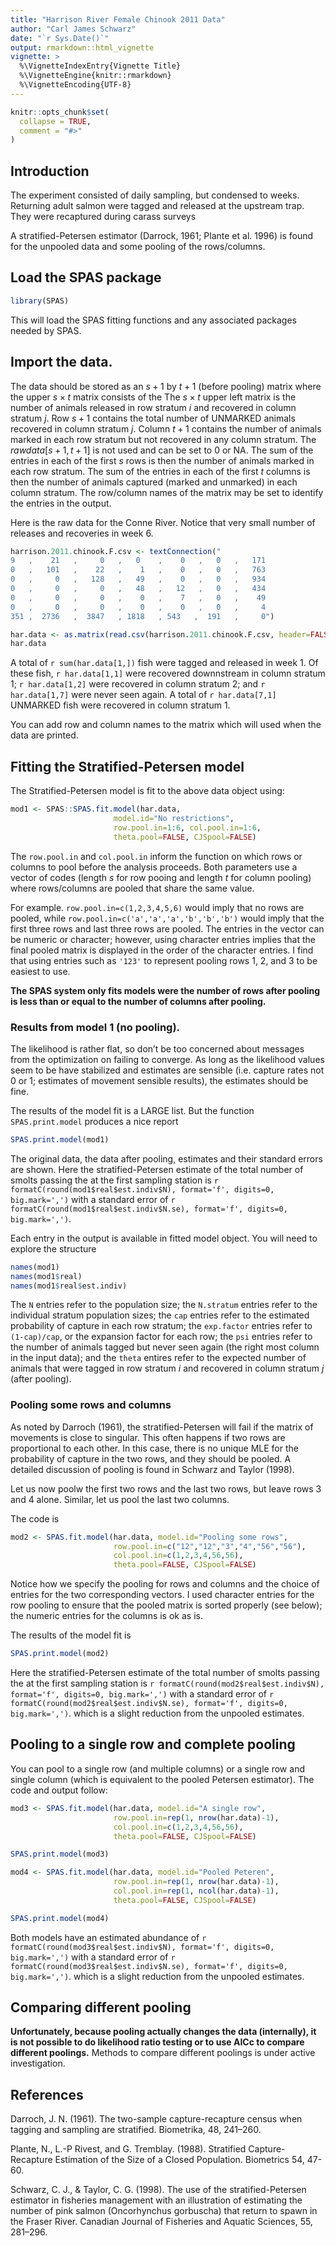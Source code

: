 ```yaml
---
title: "Harrison River Female Chinook 2011 Data"
author: "Carl James Schwarz"
date: "`r Sys.Date()`"
output: rmarkdown::html_vignette
vignette: >
  %\VignetteIndexEntry{Vignette Title}
  %\VignetteEngine{knitr::rmarkdown}
  %\VignetteEncoding{UTF-8}
---
```


```r
knitr::opts_chunk$set(
  collapse = TRUE,
  comment = "#>"
)
```

## Introduction
The experiment consisted of daily sampling, but condensed to weeks.
Returning adult salmon were tagged and released at the upstream trap. They were recaptured
during carass surveys

A stratified-Petersen estimator (Darrock, 1961; Plante et al. 1996) is found for the unpooled data and some pooling of the rows/columns.

## Load the SPAS package
```r
library(SPAS)
```
This will load the SPAS fitting functions and any associated packages needed by SPAS.

## Import the data.
The data  should be stored as an $s+1$ by $t+1$ (before pooling) matrix where the upper $s \times t$ matrix consists of the 
The $s \times t$ upper left matrix is the number of animals released in row stratum $i$ and recovered in
column stratum $j$. 
Row $s+1$ contains the total number of UNMARKED animals recovered in column stratum $j$.
Column $t+1$ contains the number of animals marked in each row stratum but not recovered in any column stratum.
The $rawdata[s+1, t+1]$ is not used and can be set to 0 or NA.
The sum of the entries in each of the first $s$ rows is then the number of animals marked in each row stratum.
The sum of the entries in each of the first $t$ columns is then the number of animals captured (marked and unmarked) in each column stratum.
The row/column names of the matrix may be set to identify the entries in the output.

Here is the raw data for the Conne River. Notice that very small number of releases and recoveries in week 6.

```r
harrison.2011.chinook.F.csv <- textConnection("
9   ,    21   ,     0   ,   0    ,    0   ,   0   ,   171
0   ,   101   ,    22   ,    1   ,    0   ,   0   ,   763
0   ,     0   ,   128   ,   49   ,    0   ,   0   ,   934
0   ,     0   ,     0   ,   48   ,   12   ,   0   ,   434
0   ,     0   ,     0   ,    0   ,    7   ,   0   ,    49
0   ,     0   ,     0   ,    0   ,    0   ,   0   ,     4
351 ,  2736   ,  3847   , 1818   , 543   ,  191   ,     0")

har.data <- as.matrix(read.csv(harrison.2011.chinook.F.csv, header=FALSE))
har.data
```
A total of `r sum(har.data[1,])` fish were tagged and released in week 1. Of these fish, `r har.data[1,1]` were recovered downnstream in column stratum 1;
`r har.data[1,2]` were recovered in column stratum 2; and `r har.data[1,7]` were never seen again.
A total of `r har.data[7,1]` UNMARKED fish were recovered in column stratum 1.

You can add row and column names to the matrix which will used when the data are printed.

## Fitting the Stratified-Petersen model
The Stratified-Petersen model is fit to the above data object using:
```r
mod1 <- SPAS::SPAS.fit.model(har.data,
                       model.id="No restrictions",
                       row.pool.in=1:6, col.pool.in=1:6,
                       theta.pool=FALSE, CJSpool=FALSE)
```
The `row.pool.in` and `col.pool.in` inform the function on which rows or columns to pool before the analysis proceeds. 
Both parameters use a vector of codes (length $s$ for row pooing and length $t$ for column pooling) where rows/columns
are pooled that share the same value.

For example. `row.pool.in=c(1,2,3,4,5,6)` would imply that no rows are pooled, while
`row.pool.in=c('a','a','a','b','b','b')` would imply that the first three rows and last three rows are pooled.
The entries in the vector can be numeric or character; however, using character entries implies that the final
pooled matrix is displayed in the order of the character entries. I find that using entries such as `'123'` to represent
pooling rows 1, 2, and 3 to be easiest to use.

**The SPAS system only fits models were the number of rows after pooling is less than or equal to the number of columns after pooling.**

### Results from model 1 (no pooling).
The likelihood is rather flat, so don't be too concerned about messages from the optimization on failing to converge.
As long as the likelihood values seem to be have stabilized and estimates are sensible (i.e. capture rates not 0 or 1;
estimates of movement sensible results), the estimates should be fine.

The results of the model fit is a LARGE list. But the function `SPAS.print.model` produces a nice report
```r
SPAS.print.model(mod1)
```

The original data, the data after pooling, estimates and their standard errors are shown.
Here the stratified-Petersen estimate of the total number of smolts passing the at the first sampling station is
`r formatC(round(mod1$real$est.indiv$N), format='f', digits=0, big.mark=',')` with a standard error of 
`r formatC(round(mod1$real$est.indiv$N.se), format='f', digits=0, big.mark=',')`.


Each entry in the output is available in fitted model object. You will need to explore the
structure
```r
names(mod1)
names(mod1$real)
names(mod1$real$est.indiv)
```
The `N` entries refer to the  population size; the `N.stratum` entries refer to the individual stratum population sizes;
the `cap` entries refer to the estimated probability of capture in each row stratum;
the `exp.factor` entries refer to `(1-cap)/cap`, or the expansion factor for each row;
the `psi` entries refer to the number of animals tagged but never seen again (the right most column in the input data);
and the `theta` entires refer to the expected number of animals that were tagged in row stratum $i$ and recovered in column stratum $j$ (after pooling).

### Pooling some rows and columns
As noted by Darroch (1961), the stratified-Petersen will fail if the matrix of movements is close to singular. This often happens if two rows are proportional to each other. In this case, there is no unique MLE for the probability of capture in the two rows, and they should be pooled.
A detailed discussion of pooling is found in Schwarz and Taylor (1998).

Let us now poolw the first two rows and the last two rows, but leave rows 3 and 4 alone.
Similar, let us pool the last two columns.

The code is
```r
mod2 <- SPAS.fit.model(har.data, model.id="Pooling some rows",
                       row.pool.in=c("12","12","3","4","56","56"),
                       col.pool.in=c(1,2,3,4,56,56),
                       theta.pool=FALSE, CJSpool=FALSE)
```

Notice how we specify the pooling for rows and columns and the choice of entries for the two corresponding vectors.
I used character entries for the row pooling to ensure that the pooled matrix is sorted properly (see below);
the numeric entries for the columns is ok as is.

The results of the model fit is
```r
SPAS.print.model(mod2)
```

Here the stratified-Petersen estimate of the total number of smolts passing the at the first sampling station is
`r formatC(round(mod2$real$est.indiv$N), format='f', digits=0, big.mark=',')` with a standard error of 
`r formatC(round(mod2$real$est.indiv$N.se), format='f', digits=0, big.mark=',')`.
which is a slight reduction
from the unpooled estimates.

## Pooling to a single row and complete pooling
You can pool to a single row (and multiple columns) or a single row and single column (which is equivalent to the pooled Petersen estimator).
The code and output follow:

```r
mod3 <- SPAS.fit.model(har.data, model.id="A single row",
                       row.pool.in=rep(1, nrow(har.data)-1),
                       col.pool.in=c(1,2,3,4,56,56),
                       theta.pool=FALSE, CJSpool=FALSE)
```
```r
SPAS.print.model(mod3)
```

```r
mod4 <- SPAS.fit.model(har.data, model.id="Pooled Peteren",
                       row.pool.in=rep(1, nrow(har.data)-1),
                       col.pool.in=rep(1, ncol(har.data)-1),
                       theta.pool=FALSE, CJSpool=FALSE)
```
```r
SPAS.print.model(mod4)
```
Both models have an estimated abundance of
`r formatC(round(mod3$real$est.indiv$N), format='f', digits=0, big.mark=',')` with a standard error of 
`r formatC(round(mod3$real$est.indiv$N.se), format='f', digits=0, big.mark=',')`.
which is a slight reduction
from the unpooled estimates.

## Comparing different pooling
**Unfortunately, because pooling actually changes the data (internally), it is not possible to
do likelihood ratio testing or to use AICc to compare different poolings.**
Methods to compare different poolings is under
active investigation.

## References
Darroch, J. N. (1961). The two-sample capture-recapture census when tagging and sampling are stratified. Biometrika, 48, 241–260.

Plante, N., L.-P Rivest, and G. Tremblay. (1988). Stratified Capture-Recapture Estimation of the Size of a Closed Population. Biometrics 54, 47-60.

Schwarz, C. J., & Taylor, C. G. (1998). The use of the stratified-Petersen estimator in fisheries management with an illustration of estimating the number of pink salmon (Oncorhynchus gorbuscha) that return to spawn in the Fraser River. Canadian Journal of Fisheries and Aquatic Sciences, 55, 281–296.

